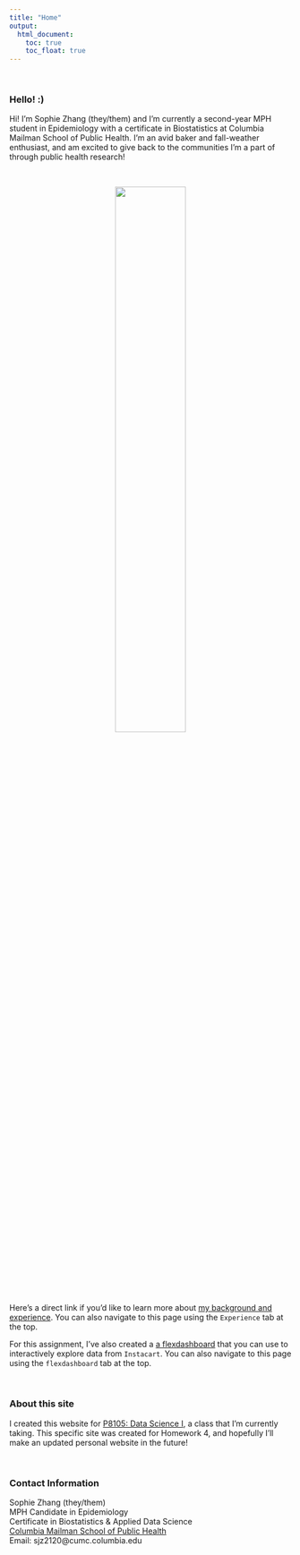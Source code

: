 ```yaml
---
title: "Home"
output: 
  html_document:
    toc: true
    toc_float: true
---
```


<br />

### Hello! :)

Hi! I'm Sophie Zhang (they/them) and I'm currently a second-year MPH student in Epidemiology with a certificate in Biostatistics at Columbia Mailman School of Public Health. I'm an avid baker and fall-weather enthusiast, and am excited to give back to the communities I'm a part of through public health research!

<br />

<center>
<img src="images/sophie_img.jpg" style="width:50%">
</center>

<br />


Here's a direct link if you'd like to learn more about [my background and experience](experience.html). You can also navigate to this page using the `Experience` tab at the top.

For this assignment, I've also created a [a flexdashboard](flexdashboard.html) that you can use to interactively explore data from `Instacart`. You can also navigate to this page using the `flexdashboard` tab at the top.

<br />

### About this site

I created this website for [P8105: Data Science I](https://p8105.com/), a class that I'm currently taking. This specific site was created for Homework 4, and hopefully I'll make an updated personal website in the future!

<br />

### Contact Information

Sophie Zhang (they/them) <br />
MPH Candidate in Epidemiology <br />
Certificate in Biostatistics & Applied Data Science <br />
[Columbia Mailman School of Public Health](https://www.publichealth.columbia.edu/) <br />
Email: sjz2120@cumc.columbia.edu <br />